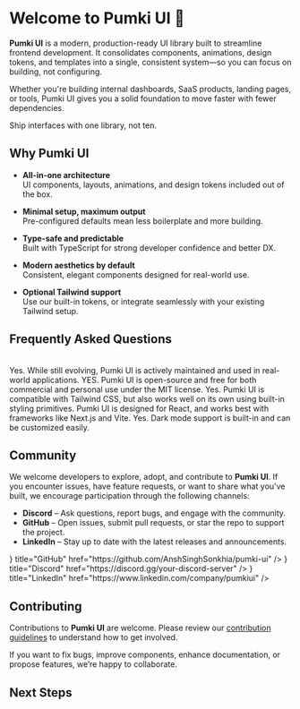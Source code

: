  

# Welcome to Pumki UI 🥳

**Pumki UI** is a modern, production-ready UI library built to streamline frontend development. It consolidates components, animations, design tokens, and templates into a single, consistent system—so you can focus on building, not configuring.

Whether you're building internal dashboards, SaaS products, landing pages, or tools, Pumki UI gives you a solid foundation to move faster with fewer dependencies.

<Callout>Ship interfaces with one library, not ten.</Callout>

## Why Pumki UI

- **All-in-one architecture**  
  UI components, layouts, animations, and design tokens included out of the box.

- **Minimal setup, maximum output**  
  Pre-configured defaults mean less boilerplate and more building.

- **Type-safe and predictable**  
  Built with TypeScript for strong developer confidence and better DX.

- **Modern aesthetics by default**  
  Consistent, elegant components designed for real-world use.

- **Optional Tailwind support**  
  Use our built-in tokens, or integrate seamlessly with your existing Tailwind setup.


## Frequently Asked Questions

<br />

<Steps>
  <Step title="Is Pumki UI ready for production use?">
    Yes. While still evolving, Pumki UI is actively maintained and used in real-world applications.
  </Step>
  
  <Step title="Is it FREE? 🥳🥳🥳">
    YES. Pumki UI is open-source and free for both commercial and personal use under the MIT license.
  </Step>
  
  <Step title="Can I use Tailwind CSS with Pumki UI?">
    Yes. Pumki UI is compatible with Tailwind CSS, but also works well on its own using built-in styling primitives.
  </Step>
  
  <Step title="What frameworks does it support?">
    Pumki UI is designed for React, and works best with frameworks like Next.js and Vite.
  </Step>
  
  <Step title="Is dark mode supported?">
    Yes. Dark mode support is built-in and can be customized easily.
  </Step>
</Steps>

## Community

We welcome developers to explore, adopt, and contribute to **Pumki UI**. If you encounter issues, have feature requests, or want to share what you’ve built, we encourage participation through the following channels:

- **Discord** – Ask questions, report bugs, and engage with the community.  
- **GitHub** – Open issues, submit pull requests, or star the repo to support the project.
- **LinkedIn** – Stay up to date with the latest releases and announcements.

<Cards>
  <Cards.Card
    icon={<Github />}
    title="GitHub"
    href="https://github.com/AnshSinghSonkhia/pumki-ui"
  />
  <Cards.Card
    icon={<DiscordIcon />}
    title="Discord"
    href="https://discord.gg/your-discord-server"
  />
  <Cards.Card
    icon={<LinkedInIcon />}
    title="LinkedIn"
    href="https://www.linkedin.com/company/pumkiui"
  />
</Cards>


## Contributing

Contributions to **Pumki UI** are welcome. Please review our [contribution guidelines](/docs/contributing) to understand how to get involved.

If you want to fix bugs, improve components, enhance documentation, or propose features, we’re happy to collaborate.

## Next Steps

<Cards>
  <Cards.Card
    title="Showcase"
    href="/showcase"
  />
  <Cards.Card
    title="Installation"
    href="/docs/installation"
  />
  <Cards.Card
    title="Components"
    href="/docs/components"
  />
</Cards>
